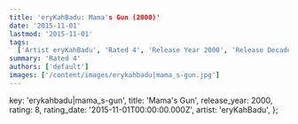 ```yaml
---
title: 'eryKahBadu: Mama's Gun (2000)'
date: '2015-11-01'
lastmod: '2015-11-01'
tags:
  ['Artist eryKahBadu', 'Rated 4', 'Release Year 2000', 'Release Decade 2000']
summary: 'Rated 4'
authors: ['default']
images: ['/content/images/erykahbadu|mama_s-gun.jpg']
---
```


  key: 'erykahbadu|mama_s-gun',
  title: 'Mama's Gun',
  release_year: 2000,
  rating: 8,
  rating_date: '2015-11-01T00:00:00.000Z',
  artist: 'eryKahBadu',
};

<MusicRating data={data} />
